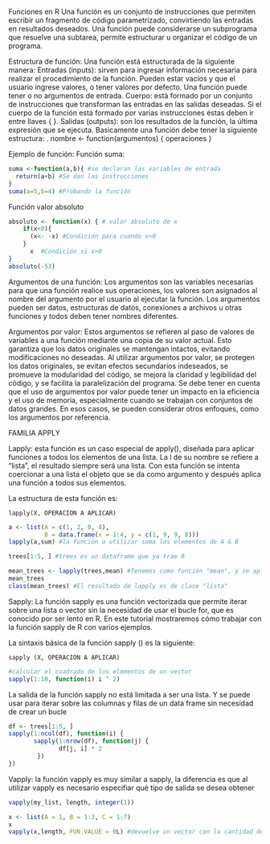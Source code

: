 Funciones en R
Una función es un conjunto de instrucciones que permiten escribir un fragmento de código parametrizado, convirtiendo las entradas en resultados deseados. Una función puede considerarse un subprograma que resuelve una subtarea, permite estructurar u organizar el código de un programa.

  Estructura de función:
    Una función está estructurada de la siguiente manera:
      Entradas (inputs): sirven para ingresar información necesaria para realizar el procedimiento de la función. Pueden estar vacíos y que el usuario ingrese valores, o tener valores por defecto. Una función puede tener o no argumentos de entrada.
      Cuerpo: está formado por un conjunto de instrucciones que transforman las entradas en las salidas deseadas. Si el cuerpo de la función está formado por varias instrucciones éstas deben ir entre llaves { }.
      Salidas (outputs): son los resultados de la función, la última expresión que se ejecuta.
      Basicamente una función debe tener la siguiente estructura:
      .
      nombre <- function(argumentos) {
      operaciones
      }
      
  Ejemplo de función:
    Función suma:
    
```r
suma <-function(a,b){ #se declaran las variables de entrada
  return(a+b) #Se dan las instrucciones 
}
suma(a=5,b=4) #Probando la función
```

   Función valor absoluto
  
```r
absoluto <- function(x) { # valor absoluto de x 
    if(x<0){ 
      (x<- -x) #Condición para cuando x<0
    }
      x  #Condición si x>0
}
absoluto(-53)
```

  Argumentos de una función:
    Los argumentos son las variables necesarias para que una función realice sus operaciones, los valores son asignados al nombre del argumento por el usuario al ejecutar la función. 
    Los argumentos pueden ser datos, estructuras de datos, conexiones a archivos u otras funciones y todos deben tener nombres diferentes.


  Argumentos por valor:
    Estos argumentos se refieren al paso de valores de variables a una función mediante una copia de su valor actual. Esto garantiza que los datos originales se mantengan intactos, evitando modificaciones no deseadas. Al utilizar argumentos por valor, se protegen los datos originales, se evitan efectos secundarios indeseados, se promueve la modularidad del código, se mejora la claridad y legibilidad del código, y se facilita la paralelización del programa. Se debe tener en cuenta que el uso de argumentos por valor puede tener un impacto en la eficiencia y el uso de memoria, especialmente cuando se trabajan con conjuntos de datos grandes. En esos casos, se pueden considerar otros enfoques, como los argumentos por referencia.



FAMILIA APPLY

  Lapply: esta función es un caso especial de apply(), diseñada para aplicar funciones a todos los elementos de una lista. La l de su nombre se refiere a "lista", el resultado siempre será una lista. Con esta función se intenta coercionar a una lista el objeto que se da como argumento y después aplica una función a todos sus elementos.

  La estructura de esta función es:

    lapply(X, OPERACION A APLICAR)
    
```r
a <- list(A = c(1, 2, 0, 8),
          B = data.frame(x = 1:4, y = c(1, 9, 9, 8)))
lapply(a,sum) #la función a utilizar suma los elementos de A & B
```

```r
trees[1:5, ] #trees es un dataframe que ya trae R

mean_trees <- lapply(trees,mean) #Tenemos como función "mean", y se aplica a todo el dataframe
mean_trees
class(mean_trees) #El resultado de lapply es de clase "lista"
```

  Sapply: La función sapply es una función vectorizada que permite iterar sobre una lista o vector sin la necesidad de usar el bucle for, que es conocido por ser lento en R. En este tutorial mostraremos cómo trabajar con la función sapply de R con varios ejemplos.

  La sintaxis básica de la función sapply () es la siguiente:

    sapply (X, OPERACIÓN A APLICAR)
    
```r
#calcular el cuadrado de los elementos de un vector
sapply(1:10, function(i) i ^ 2)
```

  La salida de la función sapply no está limitada a ser una lista. Y se puede usar para iterar sobre las columnas y filas de un data frame sin necesidad de crear un bucle 
  
```r
df <- trees[1:5, ]
sapply(1:ncol(df), function(i) {
       sapply(1:nrow(df), function(j) {
              df[j, i] * 2
        })
})
```


  Vapply: la función vapply es muy similar a sapply, la diferencia es que al utilizar vapply es necesario especifiar qué tipo de salida se desea obtener
  
```r
vapply(my_list, length, integer(1)) 
```

```r
x <- list(A = 1, B = 1:3, C = 1:7)
x
vapply(x,length, FUN.VALUE = 0L) #devuelve un vector con la cantidad de cada elemento de la lista
```

